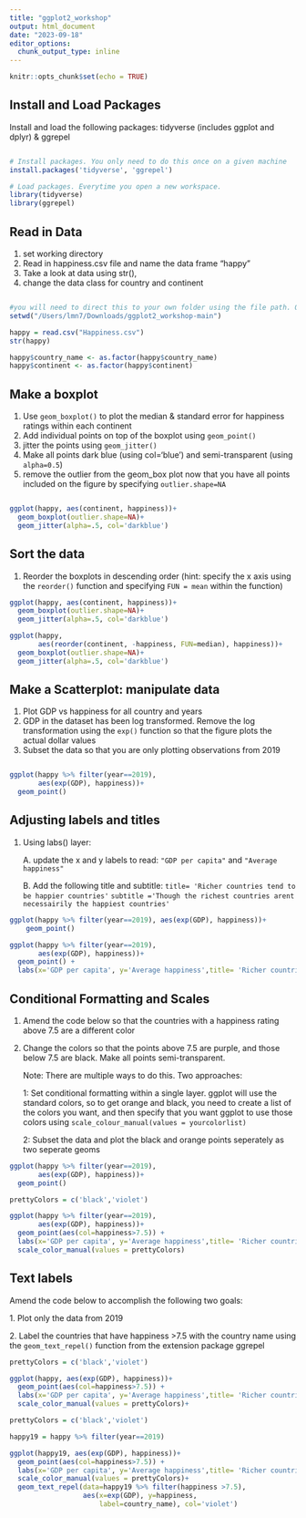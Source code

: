 ```yaml
---
title: "ggplot2_workshop"
output: html_document
date: "2023-09-18"
editor_options: 
  chunk_output_type: inline
---
```


```r
knitr::opts_chunk$set(echo = TRUE)
```

## Install and Load Packages

Install and load the following packages: tidyverse (includes ggplot and dplyr) & ggrepel

```r


```

```r
# Install packages. You only need to do this once on a given machine
install.packages('tidyverse', 'ggrepel') 

# Load packages. Everytime you open a new workspace.
library(tidyverse)
library(ggrepel)

```

## Read in Data

1.  set working directory
2.  Read in happiness.csv file and name the data frame "happy"
3.  Take a look at data using str(),
4.  change the data class for country and continent

```r

```

```r

#you will need to direct this to your own folder using the file path. Or by going to the "session" menu, selecting "set working directory" and navigating to the appropriate folder
setwd("/Users/lmn7/Downloads/ggplot2_workshop-main")

happy = read.csv("Happiness.csv")
str(happy)

happy$country_name <- as.factor(happy$country_name)
happy$continent <- as.factor(happy$continent)
```

## Make a boxplot

1.  Use `geom_boxplot()` to plot the median & standard error for happiness ratings within each continent
2.  Add individual points on top of the boxplot using `geom_point()`
3.  jitter the points using `geom_jitter()`
4.  Make all points dark blue (using col='blue') and semi-transparent (using `alpha=0.5`)
5.  remove the outlier from the geom_box plot now that you have all points included on the figure by specifying `outlier.shape=NA`

```r


```

```r
ggplot(happy, aes(continent, happiness))+
  geom_boxplot(outlier.shape=NA)+
  geom_jitter(alpha=.5, col='darkblue')

```

## Sort the data

1.  Reorder the boxplots in descending order (hint: specify the x axis using the `reorder()` function and specifying `FUN = mean` within the function)

```r
ggplot(happy, aes(continent, happiness))+
  geom_boxplot(outlier.shape=NA)+
  geom_jitter(alpha=.5, col='darkblue')
```

```r
ggplot(happy, 
       aes(reorder(continent, -happiness, FUN=median), happiness))+
  geom_boxplot(outlier.shape=NA)+
  geom_jitter(alpha=.5, col='darkblue')
```

## Make a Scatterplot: manipulate data

1.  Plot GDP vs happiness for all country and years
2.  GDP in the dataset has been log transformed. Remove the log transformation using the `exp()` function so that the figure plots the actual dollar values
3.  Subset the data so that you are only plotting observations from 2019

```r




```

```r
ggplot(happy %>% filter(year==2019), 
       aes(exp(GDP), happiness))+
  geom_point()
```

## Adjusting labels and titles

1.  Using labs() layer:

    A. update the x and y labels to read: `"GDP per capita"` and `"Average happiness"`

    B. Add the following title and subtitle: `title= 'Richer countries tend to be happier countries'` `subtitle ='Though the richest countries arent necessairily the happiest countries'`

```r

ggplot(happy %>% filter(year==2019), aes(exp(GDP), happiness))+
    geom_point()

```

```r
ggplot(happy %>% filter(year==2019), 
       aes(exp(GDP), happiness))+
  geom_point() +
  labs(x='GDP per capita', y='Average happiness',title= 'Richer countries tend to be happier countries', subtitle='Though the richest countries arent necessairily the happiest countries')
```

## Conditional Formatting and Scales

1.  Amend the code below so that the countries with a happiness rating above 7.5 are a different color

2.  Change the colors so that the points above 7.5 are purple, and those below 7.5 are black. Make all points semi-transparent.

    Note: There are multiple ways to do this. Two approaches:

    1: Set conditional formatting within a single layer. ggplot will use the standard colors, so to get orange and black, you need to create a list of the colors you want, and then specify that you want ggplot to use those colors using `scale_colour_manual(values = yourcolorlist)`

    2: Subset the data and plot the black and orange points seperately as two seperate geoms

```r
ggplot(happy %>% filter(year==2019), 
       aes(exp(GDP), happiness))+
  geom_point()

```

```r
prettyColors = c('black','violet')

ggplot(happy %>% filter(year==2019), 
       aes(exp(GDP), happiness))+
  geom_point(aes(col=happiness>7.5)) +
  labs(x='GDP per capita', y='Average happiness',title= 'Richer countries tend to be happier countries', subtitle='Though the richest countries arent necessairily the happiest countries')+
  scale_color_manual(values = prettyColors)


```

## Text labels

Amend the code below to accomplish the following two goals:

1\. Plot only the data from 2019

2\. Label the countries that have happiness \>7.5 with the country name using the `geom_text_repel()` function from the extension package ggrepel

```r
prettyColors = c('black','violet')

ggplot(happy, aes(exp(GDP), happiness))+
  geom_point(aes(col=happiness>7.5)) +
  labs(x='GDP per capita', y='Average happiness',title= 'Richer countries tend to be happier countries', subtitle='In 2019 the happiest countries were all Nordic countries')+
  scale_color_manual(values = prettyColors)+

```

```r

prettyColors = c('black','violet')

happy19 = happy %>% filter(year==2019)

ggplot(happy19, aes(exp(GDP), happiness))+
  geom_point(aes(col=happiness>7.5)) +
  labs(x='GDP per capita', y='Average happiness',title= 'Richer countries tend to be happier countries', subtitle='In 2019 the happiest countries were all Nordic countries')+
  scale_color_manual(values = prettyColors)+
  geom_text_repel(data=happy19 %>% filter(happiness >7.5), 
                  aes(x=exp(GDP), y=happiness,
                      label=country_name), col='violet')



```
